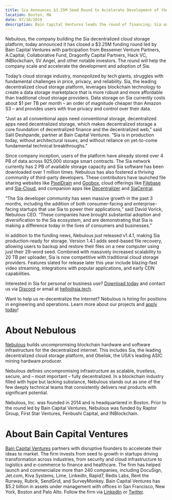 ```yaml
---
title: Sia Announces $3.25M Seed Round to Accelerate Development of the Sia Decentralized Cloud Storage Platform
location: Boston, MA
date: 07/10/2019
description: Bain Capital Ventures leads the round of financing; Sia announces landmark v1.4.1 release
---
```


Nebulous, the company building the Sia decentralized cloud storage platform, today announced it has closed a $3.25M funding round led by Bain Capital Ventures with participation from Bessemer Venture Partners, A.Capital, Collaborative Fund, Dragonfly Capital Partners, Hack VC, INBlockchain, SV Angel, and other notable investors. The round will help the company scale and accelerate the development and adoption of Sia.

Today’s cloud storage industry, monopolized by tech giants, struggles with fundamental challenges in price, privacy, and reliability. Sia, the leading decentralized cloud storage platform, leverages blockchain technology to create a data storage marketplace that is more robust and more affordable than traditional cloud storage providers. Data storage on Sia currently costs about $1 per TB per month – an order of magnitude cheaper than Amazon S3 – and provides users with true privacy and control over their data.

“Just as all conventional apps need conventional storage, decentralized apps need decentralized storage, which makes decentralized storage a core foundation of decentralized finance and the decentralized web,” said Salil Deshpande, partner at Bain Capital Ventures. “Sia is in production today, without architectural issues, and without reliance on yet-to-come fundamental technical breakthroughs.”

Since company inception, users of the platform have already stored over 4 PB of data across 925,000 storage smart contracts. The Sia network currently has 2 PB of available storage capacity and Sia software has been downloaded over 1 million times. Nebulous has also fostered a thriving community of third-party developers. These contributors have launched file sharing websites like [PixelDrain](https://pixeldrain.com/) and [Goobox](https://goobox.io/), cloud offerings like [Filebase](https://filebase.com/) and [Sia-Cloud](https://sia-cloud.tech/), and companion apps like [Decentralizer](https://keops.cc/decentralizer) and [SiaCentral](https://siacentral.com/).

“The Sia developer community has seen massive growth in the past 3 months, including the addition of both consumer-facing and enterprise-facing startups that use Sia to power their applications,” said David Vorick, Nebulous CEO. “These companies have brought substantial adoption and diversification to the Sia ecosystem, and are demonstrating that Sia is making a difference today in the lives of consumers and businesses.”

In addition to the funding news, Nebulous just released v1.4.1, making Sia production-ready for storage. Version 1.4.1 adds seed-based file recovery, allowing users to backup and restore their files on a new computer using just their 29-word seed. Combined with massively increased scalability to 20 TB per uploader, Sia is now competitive with traditional cloud storage providers. Features slated for release later this year include blazing-fast video streaming, integrations with popular applications, and early CDN capabilities.

Interested in Sia for personal or business use? [Download today](https://sia.tech/get-started) and contact us via [Discord](https://discord.gg/sia) or email at hello@sia.tech.

Want to help us re-decentralize the Internet? Nebulous is hiring for positions in engineering and operations. Learn more about our projects and [apply today](https://jobs.lever.co/SkynetLabs)!

# About Nebulous

[Nebulous](https://siasky.net/) builds uncompromising blockchain hardware and software infrastructure for the decentralized internet. This includes Sia, the leading decentralized cloud storage platform, and Obelisk, the USA's leading ASIC mining hardware producer.

Nebulous defines uncompromising infrastructure as scalable, trustless, secure, and – most important – fully decentralized. In a blockchain industry filled with hype but lacking substance, Nebulous stands out as one of the few deeply technical teams that consistently delivers real products with significant potential.

Nebulous, Inc. was founded in 2014 and is headquartered in Boston. Prior to the round led by Bain Capital Ventures, Nebulous was funded by Raptor Group, First Star Ventures, Fenbushi Capital, and INBlockchain.

# About Bain Capital Ventures

[Bain Capital Ventures](https://www.baincapitalventures.com/) partners with disruptive founders to accelerate their ideas to market. The firm invests from seed to growth in startups driving transformation across industries, from security and cloud infrastructure to logistics and e-commerce to finance and healthcare. The firm has helped launch and commercialize more than 240 companies, including DocuSign, Jet.com, Kiva Systems, Lime, LinkedIn, Rapid7, Redis Labs, Rent the Runway, Rubrik, SendGrid, and SurveyMonkey. Bain Capital Ventures has $5.2 billion in assets under management with offices in San Francisco, New York, Boston and Palo Alto. Follow the firm via [LinkedIn](https://www.linkedin.com/company/bain-capital-ventures/) or [Twitter](https://twitter.com/BainCapVC).
